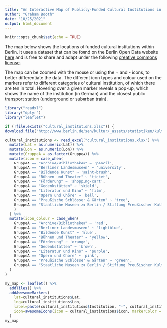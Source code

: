 ```yaml
---
title: "An Interactive Map of Publicly-Funded Cultural Institutions in Berlin"
author: "Graham Booth"
date: "10/25/2021"
output: html_document
---
```


```r
knitr::opts_chunk$set(echo = TRUE)
```

The map below shows the locations of funded cultural institutions within Berlin. It uses a dataset that can be found on the Berlin Open Data website [here](https://daten.berlin.de/datensaetze/standorte-geförderter-kultureinrichtungen) and is free to share and adapt under the following [creative commons license](https://creativecommons.org/licenses/by/3.0/de/).

The map can be zoomed with the mouse or using the + and - icons, to better differentiate the data. The different icon types and colour used on the markers refer to different categories of cultural institution, of which there are ten in total. Hovering over a given marker reveals a pop-up, which shows the name of the institution (in German) and the closest public transport station (underground or suburban train).

```r
library("readxl")
library("dplyr")
library("leaflet")

if (!file.exists("cultural_institutions.xlsx")) {
download.file("http://www.berlin.de/sen/kultur/_assets/statistiken/kultureinrichtungen_alle.xlsx", "cultural_institutions.xlsx") }

cultural_institutions <- read_excel("cultural_institutions.xlsx") %>% 
  mutate(Lat = as.numeric(Lat)) %>%
  mutate(Lon = as.numeric(Lon)) %>%
  mutate(GruppeA = as.factor(GruppeA)) %>%
  mutate(icon = case_when(
    GruppeA == "Archive/Bibliotheken" ~ 'pencil',
    GruppeA == "Berliner Landesmuseen" ~ 'university',    
    GruppeA == "Bildende Kunst" ~ 'paint-brush',
    GruppeA == "Bühnen und Theater" ~ 'ticket',
    GruppeA == "Förderung" ~ 'shopping-cart',
    GruppeA == "Gedenkstätten" ~ 'shield',
    GruppeA == "Literatur und Kino" ~ 'film',
    GruppeA == "Opern und Chöre" ~ 'bell',
    GruppeA == "Preußische Schlösser & Gärten" ~ 'tree',
    GruppeA == "Staatliche Museen zu Berlin / Stiftung Preußischer Kulturbesitz" ~ 'building'
    )
  ) %>%
  mutate(icon_colour = case_when(
    GruppeA == "Archive/Bibliotheken" ~ 'red',
    GruppeA == "Berliner Landesmuseen" ~ 'lightblue',    
    GruppeA == "Bildende Kunst" ~ 'blue',
    GruppeA == "Bühnen und Theater" ~ 'yellow',
    GruppeA == "Förderung" ~ 'orange',
    GruppeA == "Gedenkstätten" ~ 'brown',
    GruppeA == "Literatur und Kino" ~ 'purple',
    GruppeA == "Opern und Chöre" ~ 'pink',
    GruppeA == "Preußische Schlösser & Gärten" ~ 'green',
    GruppeA == "Staatliche Museen zu Berlin / Stiftung Preußischer Kulturbesitz" ~ 'white'
  )
)

my_map <- leaflet() %>% 
  addTiles() %>%
  addAwesomeMarkers(
    lat=cultural_institutions$Lat,
    lng=cultural_institutions$Lon,
    label=paste(cultural_institutions$Institution, "-", cultural_institutions$SUBahn),
    icon=awesomeIcons(icon = cultural_institutions$icon, markerColor = cultural_institutions$icon_colour, library = 'fa')
  )
my_map
```